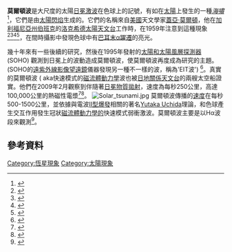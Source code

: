 <!-- 檔案不存在 [[Image:MoretonWaveAnimation200612.gif|frame]] ，可從英文維基百科取得 -->
'''莫爾頓波'''是大尺度的太陽[[日冕|日冕]][[激波|激波]]在色球上的記號，有如在[[太陽|太陽]]上發生的一種''[[海嘯|海嘯]]''<ref name="tphill09">{{cite web|title=Monster Waves on the Sun are Real|url=http://science.nasa.gov/science-news/science-at-nasa/2009/24nov_solartsunami/|accessdate=16 July 2010|date=November 24, 2009|last=Phillips|first=Tony|publisher=NASA}}</ref>，它們是由[[太陽閃焰|太陽閃焰]]生成的。它們的名稱來自[[美國|美國]]天文學家[[蓋亞·莫爾頓|蓋亞·莫爾頓]]，他在[[加利福尼亞州|加利福尼亞州]][[柏本克_(加利福尼亞州)|伯班克]]的[[洛克希德馬丁太陽和天文物理實驗室|洛克希德太陽天文台]]工作時，在1959年注意到這種現象<ref>{{Cite journal|title=Hα Observations of Flare-Initiated Disturbances with Velocities ~1000 km/sec.|url=http://adsabs.harvard.edu/cgi-bin/bib_query?1960AJ.....65U.494M|last=Moreton|first=G. E.|date=00/1960|journal=The Astronomical Journal|doi=10.1086/108346|volume=65|pages=494|bibcode=1960AJ.....65U.494M}}</ref><ref>{{Cite journal|title=Recent Observations of Dynamical Phenomena Associated with Solar Flares|url=http://adsabs.harvard.edu/doi/10.1086/127549|last=Moreton|first=G. E.|last2=Ramsey|first2=H. E.|date=1960-10|journal=Publications of the Astronomical Society of the Pacific|doi=10.1086/127549|volume=72|pages=357|language=en|issn=0004-6280|bibcode=1960PASP...72..357M}}</ref><ref>{{Cite journal|title=Impulsive Phenomena of the Solar Atmosphere. I. Some Optical Events Associated with Flares Showing Explosive Phase.|url=http://adsabs.harvard.edu/doi/10.1086/147098|last=Athay|first=R. Grant|last2=Moreton|first2=G. E.|date=1961-05|journal=The Astrophysical Journal|doi=10.1086/147098|volume=133|pages=935|language=en|issn=0004-637X|bibcode=1961ApJ...133..935A}}</ref><ref>{{Cite web|title=Biographical info on Gail E. Moreton|url=http://answers.google.com/answers/threadview/id/283931.html|access-date=2022-04-12|work=Google Answers}}</ref>，在間時攝影中發現色球中有[[巴耳末系|巴耳末α躍遷]]的亮光。

幾十年來有一些後續的研究，然後在1995年發射的[[太陽和太陽風層探測器|太陽和太陽風層探測器]] (SOHO) 觀測到日冕上的波動造成莫爾頓波，使莫爾頓波再度成為研究的主題。(SOHO的[[遠紫外線影像望遠鏡|遠紫外線影像望遠鏡]]儀器發現另一種不一樣的波，稱為'EIT波') <ref>{{Cite journal|title=Moreton waves and coronal waves|url=http://solar.physics.montana.edu/nuggets/2002/020208/020208.html|journal=The Astrophysical Journal|issue=|year=2002|volume=572|pages=L99–L102|accessdate=2011-04-22|archivedate=2019-05-31|archiveurl=https://web.archive.org/web/20190531140319/http://solar.physics.montana.edu/nuggets/2002/020208/020208.html|dead-url=no}}</ref>。真實的莫爾頓波 ( aka快速模式的[[磁流體動力學|磁流體動力學]]波也被[[日地關係天文台|日地關係天文台]]的兩艘太空船證實。他們在2009年2月觀察到伴隨著[[日冕物質拋射|日冕物質拋射]]，速度為每秒250公里，高達100,000公里的熱磁性電漿<ref>{{cite web|title=STEREO spacecraft finds gigantic tsunami on Sun|url=http://www.itwire.com/science-news/space/29658-stereo-spacecraft-finds-gigantic-tsunami-on-sun|accessdate=16 July 2010|date=26 November 2009|last=Atkins|first=William|publisher=iTWire}}</ref><ref name="pho111909">{{cite web|title=Mystery of the Solar Tsunami -- Solved|url=http://www.physorg.com/news177872248.html|accessdate=16 July 2010|author=JPL/NASA|date=November 19, 2009|publisher=PhysOrg.com}}</ref>。
[[File:Solar_tsunami.jpg|thumb]]
莫爾頓波傳播的[[速度|速度]]在每秒500-1500公里，並依據與電波[[II型爆發|II型爆發]]相關的著名[[Yutaka_Uchida|Yutaka Uchida]]理論，和色球產生交互作用發生冠狀[[磁流體動力學|磁流體動力學的]]快速模式弱衝激波。莫爾頓波主要是以Hα波段來觀測<ref name="Narukage, et al.">{{Cite journal|title=Moreton waves observed at Hida Observatory|url=https://www.cambridge.org/core/product/identifier/S1743921304006143/type/journal_article|last=Narukage|first=Noriyuki|last2=Eto|first2=Shigeru|date=2004-06|journal=Proceedings of the International Astronomical Union|issue=IAUS223|doi=10.1017/S1743921304006143|volume=2004|pages=367–370|language=en|issn=1743-9213|last3=Kadota|first3=Miwako|last4=Kitai|first4=Reizaburo|last5=Kurokawa|first5=Hiroki|last6=Shibata|first6=Kazunari}}</ref>。

== 參考資料 ==
{{reflist}}
{{太阳}}
[[Category:恆星現象|Category:恆星現象]]
[[Category:太陽現象|Category:太陽現象]]